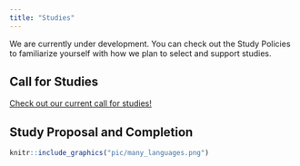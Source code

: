```yaml
---
title: "Studies"
---
```


We are currently under development. You can check out the Study Policies to familiarize yourself with how we plan to select and support studies.

## Call for Studies

[Check out our current call for studies!](https://docs.google.com/document/d/1kbdRtBiEy3acjOb-Ik3ARTI4CljBy4DTUEXvFNVoegY/edit#heading=h.hbo600ws1zci)

## Study Proposal and Completion

```r
knitr::include_graphics("pic/many_languages.png")
```
